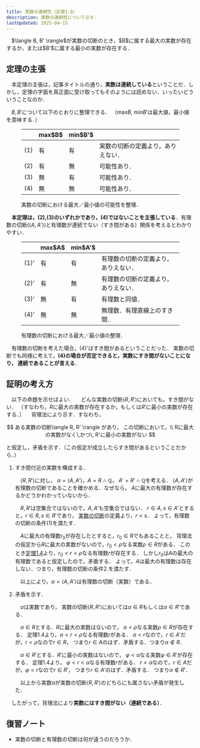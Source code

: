 ```yaml
---
title: 実数の連続性（定理1.6）
description: 実数の連続性について示す．
lastUpdated: 2025-04-15
---
```


<Card title="定理1.6（実数の連続性）">
　$\langle B, B' \rangle$が実数の切断のとき，$B$に属する最大の実数が存在するか，または$B'$に属する最小の実数が存在する．
</Card>

## 定理の主張
　本定理の主張は，記事タイトルの通り，**実数は連続している**ということだ．しかし，定理の字面を真正面に受け取ってもそのようには読めない．いったいどういうことなのか．

　$B, B'$について以下のとおりに整理できる．
（max$B$, min$B'$は最大値，最小値を意味する．）

<figure>
    <table>
        <thead>
            <tr>
                <th></th> <th>max$B$</th> <th>min$B'$</th> <th></th>
            </tr>
        </thead>
        <tr>
            <td>(1)</td> <td>有</td> <td>有</td> <td>実数の切断の定義より，ありえない．</td>
        </tr>
        <tr>
            <td>(2)</td> <td>有</td> <td>無</td> <td>可能性あり．</td>
        </tr>
        <tr>
            <td>(3)</td> <td>無</td> <td>有</td> <td>可能性あり．</td>
        </tr>
        <tr>
            <td>(4)</td> <td>無</td> <td>無</td> <td>可能性あり．</td>
        </tr>
    </table>
    <figcaption>実数の切断における最大／最小値の可能性を整理．</figcaption> 
</figure>

　**本定理は，(2),(3)のいずれかであり，(4)ではないことを主張している**．有理数の切断($\langle A, A' \rangle$)と有理数が連続でない（すき間がある）関係を考えるとわかりやすい．

<figure>
    <table>
        <thead>
            <tr>
                <th></th> <th>max$A$</th> <th>min$A'$</th> <th></th>
            </tr>
        </thead>
        <tr>
            <td>(1)'</td> <td>有</td> <td>有</td> <td>有理数の切断の定義より，ありえない．</td>
        </tr>
        <tr>
            <td>(2)'</td> <td>有</td> <td>無</td> <td>有理数の切断の定義より，ありえない．</td>
        </tr>
        <tr>
            <td>(3)'</td> <td>無</td> <td>有</td> <td>有理数と同値．</td>
        </tr>
        <tr>
            <td>(4)'</td> <td>無</td> <td>無</td> <td>無理数．有理直線上のすき間．</td>
        </tr>
    </table> 
    <figcaption>有理数の切断における最大／最小値の整理．</figcaption> 
</figure>

　有理数の切断を考えた場合，(4)'はすき間があるということだった．
実数の切断でも同様に考えて，**(4)の場合が否定できると，実数にすき間がないことになり，
連続であることが言える**．

## 証明の考え方
　以下の命題を示せばよい．
<Card title="実数の連続性">
　どんな実数の切断$\langle R, R'\rangle$においても，すき間がない．
（すなわち，$R$に最大の実数が存在するか，もしくは$R'$に最小の実数が存在する．）
</Card>
　背理法により示す．すなわち，

$$
ある実数の切断\langle R, R' \rangle があり， この切断において，\\
Rに最大の実数がなく\,かつ\, R'に最小の実数がない
$$

と仮定し，矛盾を示す．（この仮定が成立したらすき間があるということだから．）

<Steps>

1. すき間付近の実数を構成する．

    　$\langle R, R' \rangle$に対し，
    $\alpha = \langle A, A' \rangle$，$A= R \cap \mathbb{Q}$，
    $A'=R' \cap \mathbb{Q}$を考える．
    $\langle A, A' \rangle$が有理数の切断であることを確かめる．なぜなら，
    $A$に最大の有理数が存在するかどうかわかっていないから．

    　$R, R'$は空集合ではないので，$A, A'$も空集合ではない．
    $r \in A, s \in A'$とすると，$r \in R, s \in R'$であり，
    [実数の切断](/real_number/018_real_number_cut/)の定義より，$r < s$．
    よって，有理数の切断の条件$(1)$を満たす．

    　$A$に最大の有理数$r_0$が存在したとすると，$r_0 \in R$でもあることと，
    背理法の仮定から$R$に最大の実数がないので，$r_0 < \rho$なる実数$\rho \in R$がある．
    このとき[定理1.4](/real_number/014_consistency/)より，$r_0 < r < \rho$なる有理数$r$が存在する．
    しかし$r_0$は$A$の最大の有理数であると仮定したので，矛盾する．
    よって，$A$は最大の有理数は存在しない．つまり，有理数の切断の条件2.を満たす．
    
    　以上により，$\alpha = \langle A, A' \rangle$は有理数の切断（実数）である．

2. 矛盾を示す．

    　$\alpha$は実数であり，
    実数の切断$\langle R, R' \rangle$においては$\alpha \in R$もしくは$\alpha \in R'$である．

    　$\alpha \in R$とする．$R$に最大の実数はないので，
    $\alpha < \rho$なる実数$\rho \in R$が存在する．
    定理1.4より，$\alpha < r < \rho$なる有理数$r$がある．
    $\alpha < r$なので，$r \in A'$だが，$r < \rho$なので$r \in R$，
    つまり$r \in A$のはず．矛盾する．つまり$\alpha \notin R$．

    　$\alpha \in R'$とする．$R'$に最小の実数はないので，
    $\varphi < \alpha$なる実数$\varphi \in R'$が存在する．
    定理1.4より，
    $\varphi < r < \alpha$なる有理数$r$がある．
    $r < \alpha$なので，$r \in A$だが，$\varphi < r$なので$r \in R'$，
    つまり$r \in A'$のはず．矛盾する．
    つまり$\alpha \notin R'$．

    　以上から実数$\alpha$が実数の切断$\langle R, R' \rangle$のどちらにも属さない矛盾が発生した．

</Steps>

　したがって，背理法により**実数にはすき間がない（連続である）**．

## 復習ノート
- 実数の切断と有理数の切断は何が違うのだろうか．
